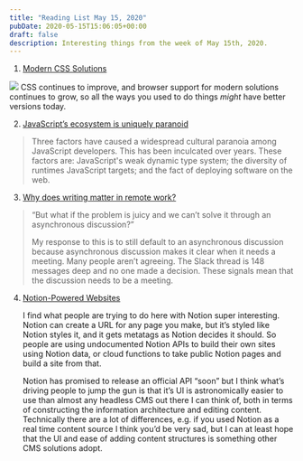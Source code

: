 ```yaml
---
title: "Reading List May 15, 2020"
pubDate: 2020-05-15T15:06:05+00:00
draft: false
description: Interesting things from the week of May 15th, 2020.
---
```


1. [Modern CSS Solutions](https://moderncss.dev)

![](/assets/images/2020/iu.jpg)
CSS continues to improve, and browser support for modern solutions continues to grow, so all the ways you used to do things _might_ have better versions today.

2. [JavaScript’s ecosystem is uniquely paranoid](https://listed.to/@crabmusket/14061/javascript-s-ecosystem-is-uniquely-paranoid)

> Three factors have caused a widespread cultural paranoia among JavaScript developers. This has been inculcated over years. These factors are: JavaScript's weak dynamic type system; the diversity of runtimes JavaScript targets; and the fact of deploying software on the web.

3. [Why does writing matter in remote work?](http://www.timcasasola.com/blog/writing)

> “But what if the problem is juicy and we can’t solve it through an asynchronous discussion?”
>
> My response to this is to still default to an asynchronous discussion because asynchronous discussion makes it clear when it needs a meeting. Many people aren’t agreeing. The Slack thread is 148 messages deep and no one made a decision. These signals mean that the discussion needs to be a meeting.

4. [Notion-Powered Websites](https://css-tricks.com/notion-powered-websites/)

   I find what people are trying to do here with Notion super interesting. Notion can create a URL for any page you make, but it’s styled like Notion styles it, and it gets metatags as Notion decides it should. So people are using undocumented Notion APIs to build their own sites using Notion data, or cloud functions to take public Notion pages and build a site from that.

   Notion has promised to release an official API “soon” but I think what’s driving people to jump the gun is that it’s UI is astronomically easier to use than almost any headless CMS out there I can think of, both in terms of constructing the information architecture and editing content. Technically there are a lot of differences, e.g. if you used Notion as a real time content source I think you’d be very sad, but I can at least hope that the UI and ease of adding content structures is something other CMS solutions adopt.
